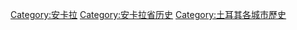 [[Category:安卡拉|Category:安卡拉]]
[[Category:安卡拉省历史|Category:安卡拉省历史]]
[[Category:土耳其各城市歷史|Category:土耳其各城市歷史]]